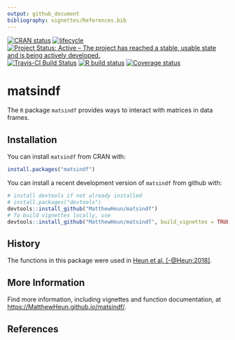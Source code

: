 ```yaml
---
output: github_document
bibliography: vignettes/References.bib
---
```


<!-- *********** -->
<!-- Note: README.md is generated from README.Rmd.   -->
<!-- Be sure to edit README.Rmd and generate the README.md file by Cmd/Ctl-shift-K -->
<!-- *********** -->

<!-- badges: start -->
[![CRAN status](https://www.r-pkg.org/badges/version/matsindf)](https://cran.r-project.org/package=matsindf)
[![lifecycle](https://img.shields.io/badge/lifecycle-stable-green.svg)](https://www.tidyverse.org/lifecycle/#stable)
[![Project Status: Active – The project has reached a stable, usable state and is being actively developed.](https://www.repostatus.org/badges/latest/active.svg)](https://www.repostatus.org/#active)
[![Travis-CI Build Status](https://travis-ci.org/MatthewHeun/matsindf.svg?branch=master)](https://travis-ci.org/MatthewHeun/matsindf)
[![R build status](https://github.com/MatthewHeun/matsindf/workflows/R-CMD-check/badge.svg)](https://github.com/MatthewHeun/matsindf/actions)
[![Coverage status](https://codecov.io/gh/MatthewHeun/matsindf/branch/master/graph/badge.svg)](https://codecov.io/github/MatthewHeun/matsindf?branch=master)
<!-- badges: end -->


# matsindf

The `R` package `matsindf` provides 
ways to interact with matrices in data frames. 


## Installation

You can install `matsindf` from CRAN with:

```r
install.packages("matsindf")
```

You can install a recent development version of `matsindf` from github with:
```r
# install devtools if not already installed
# install.packages("devtools")
devtools::install_github("MatthewHeun/matsindf")
# To build vignettes locally, use
devtools::install_github("MatthewHeun/matsindf", build_vignettes = TRUE)
```


## History

The functions in this package were used in 
[Heun et al. [-@Heun:2018]](https://doi.org/10.1016/j.apenergy.2018.05.109).


## More Information

Find more information, including vignettes and function documentation, at 
<https://MatthewHeun.github.io/matsindf/>.


## References

